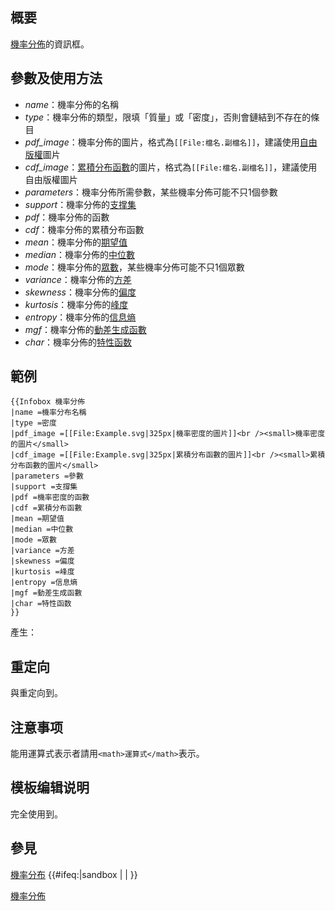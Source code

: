 <includeonly><!-- 在這裡加入模板的保護標識 --></includeonly><noinclude>{{Documentation subpage}}</noinclude>
<!-- 在本行下編輯模板說明 -->
== 概要 ==
[[機率分佈]]的資訊框。

{{NoteTA |G1=Math}}
== 參數及使用方法 ==
*''name''：機率分佈的名稱
*''type''：機率分佈的類型，限填「質量」或「密度」，否則會鏈結到不存在的條目
*''pdf_image''：機率分佈的圖片，格式為<code><nowiki>[[File:檔名.副檔名]]</nowiki></code>，建議使用[[自由版權]]圖片
*''cdf_image''：[[累積分布函數]]的圖片，格式為<code><nowiki>[[File:檔名.副檔名]]</nowiki></code>，建議使用自由版權圖片
*''parameters''：機率分佈所需參數，某些機率分佈可能不只1個參數
*''support''：機率分佈的[[支撑集]]
*''pdf''：機率分佈的函數
*''cdf''：機率分佈的累積分布函數
*''mean''：機率分佈的[[期望值]]
*''median''：機率分佈的[[中位數]]
*''mode''：機率分佈的[[众数 (数学)|眾數]]，某些機率分佈可能不只1個眾數
*''variance''：機率分佈的[[方差]]
*''skewness''：機率分佈的[[偏度]]
*''kurtosis''：機率分佈的[[峰度]]
*''entropy''：機率分佈的[[熵 (資訊理論)|信息熵]]
*''mgf''：機率分佈的[[動差生成函數]]
*''char''：機率分佈的[[特性函数]]

== 範例 ==
<pre>
{{Infobox 機率分佈
|name =機率分布名稱
|type =密度
|pdf_image =[[File:Example.svg|325px|機率密度的圖片]]<br /><small>機率密度的圖片</small>
|cdf_image =[[File:Example.svg|325px|累積分布函數的圖片]]<br /><small>累積分布函數的圖片</small>
|parameters =參數
|support =支撐集
|pdf =機率密度的函數
|cdf =累積分布函數
|mean =期望值
|median =中位數
|mode =眾數
|variance =方差
|skewness =偏度
|kurtosis =峰度
|entropy =信息熵
|mgf =動差生成函數
|char =特性函数
}}</pre>
產生：
{{Infobox 機率分佈
|name =機率分布名稱
|type =密度
|pdf_image =[[File:Example.svg|325px|機率密度的圖片]]<br /><small>機率密度的圖片</small>
|cdf_image =[[File:Example.svg|325px|累積分布函數的圖片]]<br /><small>累積分布函數的圖片</small>
|parameters =參數
|support =支撐集
|pdf =機率密度的函數
|cdf =累積分布函數
|mean =期望值
|median =中位數
|mode =眾數
|variance =方差
|skewness =偏度
|kurtosis =峰度
|entropy =信息熵
|mgf =動差生成函數
|char =特性函数
}}

== 重定向 ==
{{tl|Probability distribution}}與{{tl|機率分佈}}重定向到{{tl|Infobox 機率分佈}}。

== 注意事项 ==
能用運算式表示者請用<code><nowiki><math>運算式</math></nowiki></code>表示。
== 模板编辑说明 ==
完全使用到{{tl|Infobox}}。
== 參見 ==
[[機率分布]]
<includeonly>{{#ifeq:{{SUBPAGENAME}}|sandbox | |
<!-- 本行下加入模板的分類，跨維基連結加入Wikidata（參見[[Wikipedia:Wikidata]]） -->
[[Category:數學信息框模板|機率分佈]]
}}</includeonly>